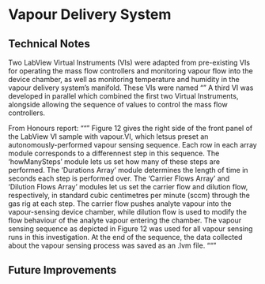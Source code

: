 # Vapour Delivery System

## Technical Notes



Two LabView Virtual Instruments (VIs) were adapted from pre-existing VIs for operating the mass flow controllers and monitoring vapour flow into the device chamber, as well as monitoring temperature and humidity in the vapour delivery system's manifold. These VIs were named ""  A third VI was developed in parallel which combined the first two Virtual Instruments, alongside allowing the sequence of values to control the mass flow controllers.

From Honours report:
"""
Figure 12 gives the right side of the front panel of the LabView VI sample with vapour.VI, which letsus preset an autonomously-performed vapour sensing sequence. Each row in each array module corresponds to a differennest step in this sequence. The 'howManySteps' module lets us set how many of these steps are performed. The 'Durations Array' module determines the length of time in seconds each step is performed over. The 'Carrier Flows Array' and 'Dilution Flows Array' modules let us set the carrier flow and dilution 
flow, respectively, in standard cubic centimetres per minute (sccm) through the gas rig at each step. The carrier flow pushes analyte vapour into the vapour-sensing device chamber, while dilution flow is used to modify the flow behaviour of the analyte vapour entering the chamber. The vapour sensing sequence as depicted in Figure 12 was used for all vapour sensing runs in this investigation. At the end of the sequence, the data collected about the vapour sensing process was saved as an .lvm file.
"""

## Future Improvements
